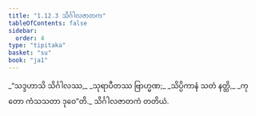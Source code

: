 ```yaml
---
title: "1.12.3 သိင်္ဂါလဇာတက"
tableOfContents: false
sidebar:
  order: 4
type: "tipitaka"
basket: "su"
book: "ja1"
---
```



<DynamicBreadcrumb />

<Division number="113" book="ja1">

<Paragraph number="251" type="verses" book="ja1">
_“သဒ္ဒဟာသိ သိင်္ဂါလဿ,_  
_သုရာပီတဿ ဗြာဟ္မဏ;_  
_သိပ္ပိကာနံ သတံ နတ္ထိ,_  
_ကုတော ကံသသတာ ဒုဝေ”တိ._  


</Paragraph>
</Division>

<Paragraph number="252" type="center" book="ja1">
သိင်္ဂါလဇာတကံ တတိယံ.
</Paragraph>